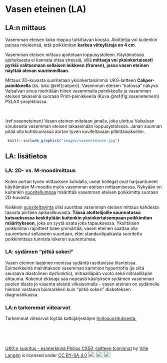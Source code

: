 # Vasen eteinen (LA)


## LA:n mittaus

Vasemman eteisen koko riippuu tutkittavan koosta. Aloittelija voi kuitenkin painaa mieleensä, että poikkimitan **karkea viiteyläraja on 4 cm**.

Vasemman eteisen mittaus ajoitetaan loppusystoleen. Käytännössä ajoituksesta ei kannata ottaa stressiä, sillä **mittaaja voi yksinkertaisesti pyrkiä valitsemaan sellaisen leikkeen (framen), jossa vasen eteinen näyttää olevan suurimmillaan**.

Mittaus 2D-kuvasta suoritetaan yksinkertaisimmin UKG-laitteen **Caliper-painikkeella** (ks. luku \@ref(caliper)). Vasemman eteisen "katossa" näkyvä Valsalvan sinus merkitään hiiren vasemmalla painikkeella ja vasemman eteisen takaseinä suoraan Print-painikkeella (Kuva \@ref(fig:vaseneteinen)) PSLAX-projektiossa.

<br/>

(ref:vaseneteinen) Vasen eteinen mitataan janalla, joka ulottuu Valsalvan sinuksesta vasemman eteisen takaseinään loppusystolessa. Janan suunnan pitää olla kohtisuorassa aortan tyven kuviteltavaan pitkittäisakseliin.

```r
 knitr::include_graphics("images/vaseneteinen.jpg")
```


## LA: lisätietoa

### LA: 2D- vs. M-moodimittaus

Kuten aortan tyven mittauksen kohdalla, useat kollegat ovat harjaantuneet käyttämään M-moodia myös vasemman eteisen mittaamisessa. Nykyään on kuitenkin [suositellumpaa](https://www.asecho.org/guideline/recommendations-for-cardiac-chamber-quantification-by-echocardiography-in-adults-an-update-from-the-american-society-of-echocardiography-and-the-european-association-of-cardiovascular-imaging/) määrittää vasemman eteisen poikkimitta suoraan 2D-kuvasta.

Kaikkein [suositeltavinta](https://www.asecho.org/guideline/recommendations-for-cardiac-chamber-quantification-by-echocardiography-in-adults-an-update-from-the-american-society-of-echocardiography-and-the-european-association-of-cardiovascular-imaging/) olisi suorittaa vasemman eteisen mittaus kahdesta tasosta piirtäen apikaalikuvasta. **Tässä aloittelijoille suunnatussa katsauksessa keskitytään kuitenkin yksinkertaisempaan poikkimitan määritykseen**, joka on syytä osata joka tapauksessa. Yksittäisen poikkimitan rajoitteet tulee ymmärtää; vasen eteinen saattaa olla suurentunut sellaiseen suuntaan, ettei standardipaikasta suoritettu poikkimittaus tunnista lokeron suurentumaa. 


### LA: sydämen "pitkä sokeri"

Vasen eteinen laajenee monissa sydäntä rasittavissa tilanteissa. Esimerkkeinä mainittakoon vasemman kammion hypertrofia (ja siitä seuraava diastolinen dysfunktio), mitraaliläpän vuoto sekä mitraaliläpän ahtauma. Kokenut ekkoaja saa nopeasti käsityksen sydämen vasemman puolen tilasta jo vasenta eteistä vilkaisemalla - vasen eteinen on sydämelle hieman vastaava biomarkkeri kuin "pitkä sokeri" diabeteksen diagnostiikassa.



### LA:n tarkemmat viitearvot

Tarkemmat viitearvot löytää kattojärjestöjen [hoitosuosituksesta.](https://www.asecho.org/guideline/recommendations-for-cardiac-chamber-quantification-by-echocardiography-in-adults-an-update-from-the-american-society-of-echocardiography-and-the-european-association-of-cardiovascular-imaging/) 


<br/>
<br/>
<br/>
<p xmlns:cc="http://creativecommons.org/ns#" xmlns:dct="http://purl.org/dc/terms/"><a property="dct:title" rel="cc:attributionURL" href="https://vldesign.kapsi.fi/echo/">UKG:n suoritus - esimerkkinä Philips CX50 -laitteen toiminnot</a> by <a rel="cc:attributionURL dct:creator" property="cc:attributionName" href="http://www.linkedin.com/in/ville-langen">Ville Langén</a> is licensed under <a href="http://creativecommons.org/licenses/by-sa/4.0/?ref=chooser-v1" target="_blank" rel="license noopener noreferrer" style="display:inline-block;">CC BY-SA 4.0<img style="height:22px!important;margin-left:3px;vertical-align:text-bottom;" src="https://mirrors.creativecommons.org/presskit/icons/cc.svg?ref=chooser-v1"><img style="height:22px!important;margin-left:3px;vertical-align:text-bottom;" src="https://mirrors.creativecommons.org/presskit/icons/by.svg?ref=chooser-v1"><img style="height:22px!important;margin-left:3px;vertical-align:text-bottom;" src="https://mirrors.creativecommons.org/presskit/icons/sa.svg?ref=chooser-v1"></a></p>